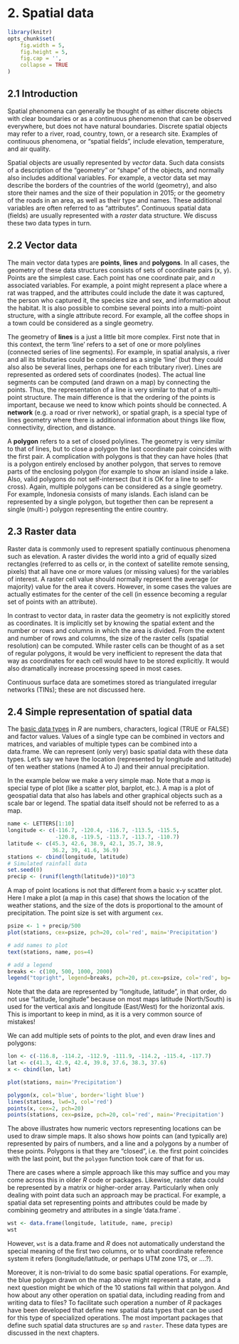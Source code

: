 # 2. Spatial data


```r
library(knitr)
opts_chunk$set(
	fig.width = 5,
	fig.height = 5,
	fig.cap = '',
	collapse = TRUE
)
```

## 2.1 Introduction

Spatial phenomena can generally be thought of as either discrete objects with clear boundaries or as a continuous phenomenon that can be observed everywhere, but does not have natural boundaries. Discrete spatial objects may refer to a river, road, country, town, or a research site. Examples of continuous phenomena, or "spatial fields", include elevation, temperature, and air quality.

Spatial objects are usually represented by *vector* data. Such data consists of a description of the "geometry" or "shape" of the objects, and normally also includes additional variables. For example, a vector data set may describe the borders of the countries of the world (geometry), and also store their names and the size of their population in 2015; or the geometry of the roads in an area, as well as their type and names. These additional variables are often referred to as "attributes". Continuous spatial data (fields) are usually represented with a *raster* data structure. We discuss these two data types in turn. 

## 2.2 Vector data 

The main vector data types are __points__, __lines__ and __polygons__. In all cases, the geometry of these data structures consists of sets of coordinate pairs (x, y). Points are the simplest case. Each point has one coordinate pair, and *n* associated variables. For example, a point might represent a place where a rat was trapped, and the attributes could include the date it was captured, the person who captured it, the species size and sex, and information about the habitat. It is also possible to combine several points into a multi-point structure, with a single attribute record. For example, all the coffee shops in a town could be considered as a single geometry.

The geometry of __lines__ is a just a little bit more complex. First note that in this context, the term 'line' refers to a set of one or more polylines (connected series of line segments). For example, in spatial analysis, a river and all its tributaries could be considered as a single 'line' (but they could also also be several lines, perhaps one for each tributary river). Lines are represented as ordered sets of coordinates (nodes). The actual line segments can be computed (and drawn on a map) by connecting the points. Thus, the representation of a line is very similar to that of a multi-point structure. The main difference is that the ordering of the points is important, because we need to know which points should be connected. A __network__ (e.g. a road or river network), or spatial graph, is a special type of lines geometry where there is additional information about things like flow, connectivity, direction, and distance.

A __polygon__ refers to a set of closed polylines. The geometry is very similar to that of lines, but to close a polygon the last coordinate pair coincides with the first pair. A complication with polygons is that they can have holes (that is a polygon entirely enclosed by another polygon, that serves to remove parts of the enclosing polygon (for example to show an island inside a lake. Also, valid polygons do not self-intersect (but it is OK for a line to self-cross). Again, multiple polygons can be considered as a single geometry. For example, Indonesia consists of many islands. Each island can be represented by a single polygon, but together then can be represent a single (multi-) polygon representing the entire country. 

## 2.3 Raster data 

Raster data is commonly used to represent spatially continuous phenomena such as elevation. A raster divides the world into a grid of equally sized rectangles (referred to as cells or, in the context of satellite remote sensing, pixels) that all have one or more values (or missing values) for the variables of interest. A raster cell value should normally represent the average (or majority) value for the area it covers. However, in some cases the values are actually estimates for the center of the cell (in essence becoming a regular set of points with an attribute).  

In contrast to vector data, in raster data the geometry is not explicitly stored as coordinates. It is implicitly set by knowing the spatial extent and the number or rows and columns in which the area is divided. From the extent and number of rows and columns, the size of the raster cells (spatial resolution) can be computed. While raster cells can be thought of as a set of regular polygons, it would be very inefficient to represent the data that way as coordinates for each cell would have to be stored explicitly. It would also dramatically increase processing speed in most cases.

Continuous surface data are sometimes stored as triangulated irregular networks (TINs); these are not discussed here.


## 2.4 Simple representation of spatial data

The [basic data types](http://rspatial.org/intr/rst/2-basic-data-types.html) in *R* are numbers, characters, logical (TRUE or FALSE) and factor values. Values of a single type can be combined in vectors and matrices, and variables of multiple types can be combined into a data.frame. We can represent (only very) basic spatial data with these data types. Let's say we have the location (represented by longitude and latitude) of ten weather stations (named A to J) and their annual precipitation.

In the example below we make a very simple map. Note that a *map* is special type of plot (like a scatter plot, barplot, etc.). A map is a plot of geospatial data that also has labels and other graphical objects such as a scale bar or legend. The spatial data itself should not be referred to as a map.

```r
name <- LETTERS[1:10]
longitude <- c(-116.7, -120.4, -116.7, -113.5, -115.5,
               -120.8, -119.5, -113.7, -113.7, -110.7)
latitude <- c(45.3, 42.6, 38.9, 42.1, 35.7, 38.9, 
              36.2, 39, 41.6, 36.9)
stations <- cbind(longitude, latitude)
# Simulated rainfall data
set.seed(0)
precip <- (runif(length(latitude))*10)^3
```

A map of point locations is not that different from a basic x-y scatter plot. Here I make a plot (a map in this case) that shows the location of the weather stations, and the size of the dots is proportional to the amount of precipitation. The point size is set with argument `cex`. 

```r
psize <- 1 + precip/500
plot(stations, cex=psize, pch=20, col='red', main='Precipitation')

# add names to plot
text(stations, name, pos=4)

# add a legend
breaks <- c(100, 500, 1000, 2000)
legend("topright", legend=breaks, pch=20, pt.cex=psize, col='red', bg='gray')
```

Note that the data are represented by "longitude, latitude", in that order, do not use "latitude, longitude" because on most maps latitude (North/South) is used for the vertical axis and longitude (East/West) for the horizontal axis. This is important to keep in mind, as it is a very common source of mistakes! 

We can add multiple sets of points to the plot, and even draw lines and polygons:

```r
lon <- c(-116.8, -114.2, -112.9, -111.9, -114.2, -115.4, -117.7)
lat <- c(41.3, 42.9, 42.4, 39.8, 37.6, 38.3, 37.6) 
x <- cbind(lon, lat)

plot(stations, main='Precipitation')

polygon(x, col='blue', border='light blue')
lines(stations, lwd=3, col='red')
points(x, cex=2, pch=20)
points(stations, cex=psize, pch=20, col='red', main='Precipitation')
```

The above illustrates how numeric vectors representing locations can be used to draw simple maps. It also shows how points can (and typically are) represented by pairs of numbers, and a line and a polygons by a number of these points. Polygons is that they are "closed", i.e. the first point coincides with the last point, but the `polygon` function took care of that for us. 

There are cases where a simple approach like this may suffice and you may come across this in older *R* code or packages. Likewise, raster data could be represented by a matrix or higher-order array. Particularly when only dealing with point data such an approach may be practical. For example, a spatial data set representing points and attributes could be made by combining geometry and attributes in a single 'data.frame`.

```r
wst <- data.frame(longitude, latitude, name, precip)
wst
```

However, `wst` is a data.frame and *R* does not automatically understand the special meaning of the first two columns, or to what coordinate reference system it refers (longitude/latitude, or perhaps UTM zone 17S, or ....?). 

Moreover, it is non-trivial to do some basic spatial operations. For example, the blue polygon drawn on the map above might represent a state, and a next question might be which of the 10 stations fall within that polygon. And how about any other operation on spatial data, including reading from and writing data to files? To facilitate such operation a number of *R* packages have been developed that define new spatial data types that can be used for this type of specialized operations. The most important packages that define such spatial data structures are `sp` and `raster`. These data types are discussed in the next chapters. 


